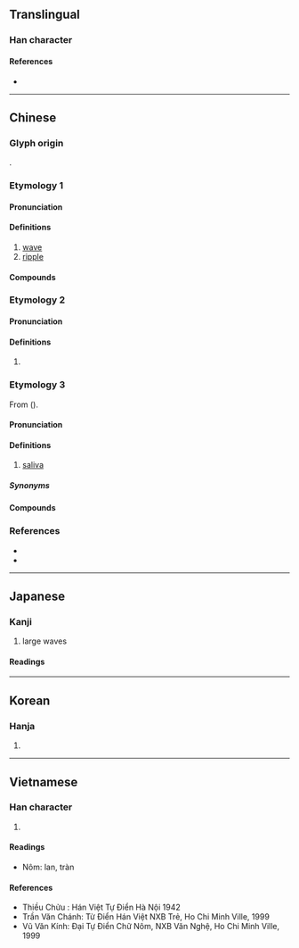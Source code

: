 {{also|澜}}
{{character info}}
==Translingual==

===Han character===
{{Han char|rn=85|rad=水|as=17|sn=20|four=37120|canj=EANW|ids=⿰氵闌}}

====References====
* {{Han ref|kx=0661.290|dkj=18722|dj=1071.100|hdz=31790.090|uh=703E|ud=28734|bh=C469|bd=50281}}

----

==Chinese==

===Glyph origin===
{{Han etym}}
{{Han compound|水|闌|ls=psc|t1=water|c1=s|c2=p}}.

===Etymology 1===
{{zh-forms|s=澜|alt=㳕-second round simp.}}

====Pronunciation====
{{zh-pron
|m=lán
|c=laan4
|mn=lân
|mn-t=lang5
|mc=y
|oc=n,y<!--Where does Baxter-Sagart's /*[r]ˤanʔ/ come from?-->
|cat=n
}}

====Definitions====
{{zh-hanzi}}

# [[wave]]
# [[ripple]]

====Compounds====
{{zh-der|力挽狂瀾|安瀾|層瀾|平地波瀾|推波助瀾|文瀾閣|歷瀾|汍瀾|波瀾|波瀾壯闊|波瀾老成|瀾汗|瀾滄江|瀾翻|蒸漚歷瀾|狂瀾|米瀾}}

===Etymology 2===
{{zh-forms|s=澜|alt=㳕-second round simp.}}

====Pronunciation====
{{zh-pron
|m=làn
|c=laan6
|mn=xm,zz:lān/qz:lǎn
|cat=
}}

====Definitions====
{{zh-hanzi}}

# {{zh-only|瀾漫}}

===Etymology 3===
{{zh-forms|s=澜|alt=涎,灠,漤,潾,㘓}}
From {{och-l|涎|saliva|id=1}} ({{zh-ref|Schuessler, 2007}}).

====Pronunciation====
{{zh-pron
|h=pfs=lân;gd=lan1
|mb=luìng
|md=lāng
|mn=xm,zz,tp,kh,tn,tc,hc,sx,yl,km,mg:nōa/qz,lk,jj,ph:nǒa
|mn-t=nua6
|cat=n
}}

====Definitions====
{{zh-hanzi}}

# {{lb|zh|chiefly|Min}} [[saliva]]

=====Synonyms=====
{{zh-dial|口水}}

====Compounds====
{{zh-der|喙瀾|口瀾|流瀾}}

===References===
* {{R:yue:Hanzi}}
* {{thcwd|13003}}

----

==Japanese==

===Kanji===
{{ja-kanji|grade=|rs=水17}}

# large waves

====Readings====
{{ja-readings
|on=らん
|kun=なみ-
}}

----

==Korean==

===Hanja===
{{ko-hanja|hangeul=[[란]]>[[난]]|eumhun=|rv=ran>nan|mr=ran>nan|y=lan>nan}}

# {{rfdef|ko|sort=水17}}

----

==Vietnamese==

===Han character===
{{vi-hantu|lan|rs=水17}}

# {{rfdef|vi|sort=水17}}

====Readings====
* Nôm: lan, tràn

====References====
* Thiều Chửu : Hán Việt Tự Điển Hà Nội 1942
* Trần Văn Chánh: Từ Điển Hán Việt NXB Trẻ, Ho Chi Minh Ville, 1999
* Vũ Văn Kính: Đại Tự Điển Chữ Nôm, NXB Văn Nghệ, Ho Chi Minh Ville, 1999
